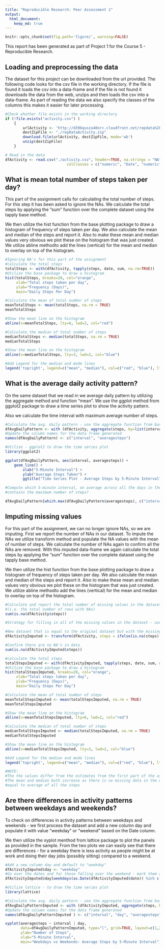 ```yaml
---
title: "Reproducible Research: Peer Assessment 1"
output: 
  html_document:
    keep_md: true
---
```

```r
knitr::opts_chunk$set(fig.path='figure/', warning=FALSE)
```

This report has been generated as part of Project 1 for the Course 5 - Reproducible Research.

## Loading and preprocessing the data

The dataset for this project can be downloaded from the url provided. The following code looks for the csv file in the working directory. If the file is found it loads the csv into a data-frame and if the file is not found it downloads the data from the web, unzips and then loads the csv into a data-frame. As part of reading the data we also specify the classes of the columns this makes it easier for later processing. 

```r
#Check whether file exists in the working directory
if (!file.exists("activity.csv") )
	{
		urlActivity <- 'http://d396qusza40orc.cloudfront.net/repdata%2Fdata%2Factivity.zip'
		destZipFile <- "./repDataActivity.zip"
		download.file(urlActivity, destZipFile, mode='wb')  
		unzip(destZipFile)
	}

# Read in the data
dfActivity <- read.csv("./activity.csv", header=TRUE, na.strings = "NA", 
                     		colClasses = c("numeric", "Date", "numeric")) 

```

## What is mean total number of steps taken per day?

This part of the assignment calls for calculating the total number of steps. For this step it has been asked to ignore the NAs. We calculate the total steps by applying the "sum" function over the complete dataset using the tapply base method. 

We then utilize the hist function from the base plotting package to draw a histogram of frequency of steps taken per day. We also calculate the mean and median of the steps and report it. Also to make these mean and median values very obvious we plot these on the histogram that was just created. We utilize abline methodto add the lines (vertical) for the mean and median to overlay on top of the histogram. 

```r
#Ignoring NA's for this part of the assignment
#calculate the total steps
totalSteps <- with(dfActivity, tapply(steps, date, sum, na.rm=TRUE))
#Utilize the base package to draw a histogram
hist(totalSteps, breaks=20, col="orange", 
     xlab="Total steps taken per day", 
     ylab="Frequency (Days)", 
     main="Daily Steps Per Day")

#Calculate the mean of total number of steps
meanTotalSteps <- mean(totalSteps, na.rm = TRUE)
meanTotalSteps

#Show the mean line on the histogram
abline(v=meanTotalSteps, lty=6, lwd=2, col="red")

#Calculate the median of total number of steps
medianTotalSteps <- median(totalSteps, na.rm = TRUE)
medianTotalSteps

#Show the mean line on the histogram
abline(v=medianTotalSteps, lty=3, lwd=2, col="blue")

#Add Legend for the median and mode lines
legend('topright', legend=c("mean", "median"), col=c("red", "blue"), lty=6:3, cex=0.8)

```

## What is the average daily activity pattern?

On the same dataset that we read in we average daily pattern by utilizing the aggregate method and function "mean". We use the ggplot method from ggplot2 package to draw a time series plot to show the activity pattern. 

Also we calculate the time interval with maximum average number of steps.

```r

#Calculate the avg. daily pattern - use the aggregate function from base R
dfAvgDailyPattern <- with (dfActivity, aggregate(steps, by=list(interval), FUN=mean, na.rm=TRUE))
#Update the column names for the data frame generated
names(dfAvgDailyPattern) <- c("interval", "averagesteps")

#Utilize - ggplot2 to draw the time series plot
library(ggplot2)

ggplot(dfAvgDailyPattern, aes(interval, averagesteps)) + 
    geom_line() +
		xlab("5-Minute Interval") +
		ylab("Average Steps Taken") + 
		ggtitle("Time Series Plot - Average Steps by 5-Minute Interval")

#Compute which 5-minute interval, on average across all the days in the dataset, 
#contains the maximum number of steps?

dfAvgDailyPattern[which.max(dfAvgDailyPattern$averagesteps), c("interval")]

```

## Imputing missing values

For this part of the assignment, we can no longer ignore NAs, so we are imputing. First we report the number of NAs in our dataset. To impute the NAs we utilize transform method and populate the NA values with the mean of number of steps. We calculate the number of NAs again to confirm all the NAs are removed. With this imputed data-frame we again calculate the total steps by applying the "sum" function over the complete dataset using the tapply base method. 

We then utilize the hist function from the base plotting package to draw a histogram of frequency of steps taken per day. We also calculate the mean and median of the steps and report it. Also to make these mean and median values very obvious we plot these on the histogram that was just created. We utilize abline methodto add the lines (vertical) for the mean and median to overlay on top of the histogram. 

```r

#Calculate and report the total number of missing values in the dataset 
#(i.e. the total number of rows with NAs)
sum(is.na(dfActivity$steps))

#Strategy for filling in all of the missing values in the dataset - use mean of the steps

#New dataset that is equal to the original dataset but with the missing data filled in
dfActivityImputed <- transform(dfActivity, steps = ifelse(is.na(steps), mean(steps, na.rm=TRUE), steps))

#Confirm there are no NA's in data
sum(is.na(dfActivityImputed$steps))

#calculate the total steps
totalStepsImputed <- with(dfActivityImputed, tapply(steps, date, sum, na.rm=TRUE))
#Utilize the base package to draw a histogram
hist(totalStepsImputed, breaks=20, col="orange", 
     xlab="Total steps taken per day", 
     ylab="Frequency (Days)", 
     main="Daily Steps Per Day")

#Calculate the mean of total number of steps
meanTotalStepsImputed <- mean(totalStepsImputed, na.rm = TRUE)
meanTotalStepsImputed

#Show the mean line on the histogram
abline(v=meanTotalStepsImputed, lty=6, lwd=2, col="red")

#Calculate the median of total number of steps
medianTotalStepsImputed <- median(totalStepsImputed, na.rm = TRUE)
medianTotalStepsImputed

#Show the mean line on the histogram
abline(v=medianTotalStepsImputed, lty=3, lwd=2, col="blue")

#Add Legend for the median and mode lines
legend('topright', legend=c("mean", "median"), col=c("red", "blue"), lty=6:3, cex=0.8)

#NOTE:
#The the values differ from the estimates from the first part of the assignment
#The mean and median both increase as there is no missing data in the date frame and they have values 
#equal to average of all the steps

```


## Are there differences in activity patterns between weekdays and weekends?

To check on differences in activity patterns between weekdays and weekends - we first process the dataset and add a new column day and populate it with value "weekday" or "weekend" based on the Date column. 

We then utilize the xyplot menthod from lattice package to plot the panels as provided in the sample. From the two plots we can easily see that there are differences - for a weekday there is less activity as people might be at work and doing their day jobs (possibly sitting) compared to a weekend. 

```r

#Add a new column day and default to "weekday"
dfActivityImputed$day <- "weekday"
#Go over the dates and for those falling over the weekend - mark them as weekend
dfActivityImputed$day[weekdays(as.Date(dfActivityImputed$date)) %in% c("Saturday","Sunday")] <- "weekend"

#Utilize lattice - to draw the time series plot
library(lattice)

#Calculate the avg. daily pattern - use the aggregate function from base R
dfAvgDailyPatternImputed <- with (dfActivityImputed, aggregate(steps, by=list(interval, day), FUN=mean, na.rm=TRUE))
#Update the column names for the data frame generated
names(dfAvgDailyPatternImputed ) <- c("interval", "day", "averagesteps")

xyplot(averagesteps ~ interval | day, 
       data=dfAvgDailyPatternImputed, type="l", grid=TRUE, layout=c(1,2), 
       ylab="Number of Steps", 
       xlab="5-Minute Interval", 
       main="Weekdays vs Weekends: Average Steps by 5-Minute Interval")

```

